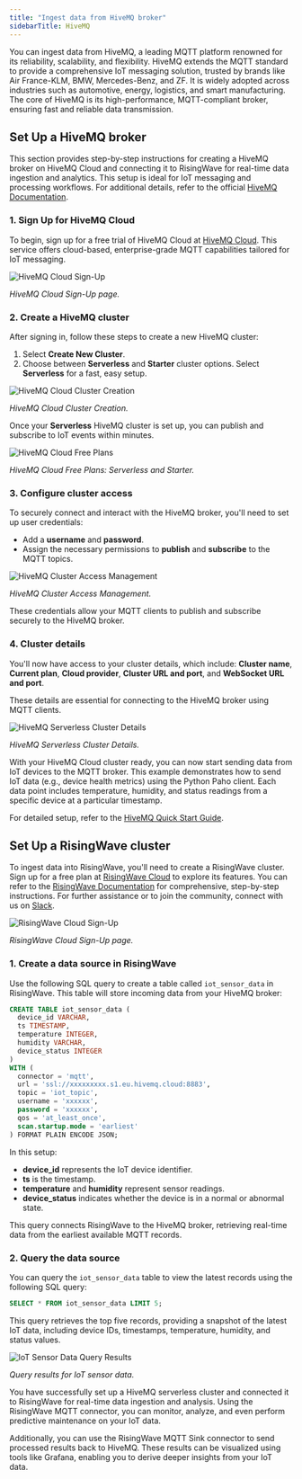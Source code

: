 ```yaml
---
title: "Ingest data from HiveMQ broker"
sidebarTitle: HiveMQ
---
```


You can ingest data from HiveMQ, a leading MQTT platform renowned for its reliability, scalability, and flexibility. HiveMQ extends the MQTT standard to provide a comprehensive IoT messaging solution, trusted by brands like Air France-KLM, BMW, Mercedes-Benz, and ZF. It is widely adopted across industries such as automotive, energy, logistics, and smart manufacturing. The core of HiveMQ is its high-performance, MQTT-compliant broker, ensuring fast and reliable data transmission.

## Set Up a HiveMQ broker

This section provides step-by-step instructions for creating a HiveMQ broker on HiveMQ Cloud and connecting it to RisingWave for real-time data ingestion and analytics. This setup is ideal for IoT messaging and processing workflows. For additional details, refer to the official [HiveMQ Documentation](https://docs.hivemq.com/hivemq/latest/user-guide/index.html#:~:text=HiveMQ%20is%20a%20world-class,%20enterprise-ready%20MQTT%20platform%20that%20provides%20fast,).

### 1. Sign Up for HiveMQ Cloud

To begin, sign up for a free trial of HiveMQ Cloud at [HiveMQ Cloud](http://console.hivemq.cloud/). This service offers cloud-based, enterprise-grade MQTT capabilities tailored for IoT messaging.

![HiveMQ Cloud Sign-Up](/images/hivemq_cloud_sign_up.png)

*HiveMQ Cloud Sign-Up page.*

### 2. Create a HiveMQ cluster

After signing in, follow these steps to create a new HiveMQ cluster:

1. Select **Create New Cluster**.
2. Choose between **Serverless** and **Starter** cluster options. Select **Serverless** for a fast, easy setup.

![HiveMQ Cloud Cluster Creation](/images/hivemq_cloud_cluster_creation.png)

*HiveMQ Cloud Cluster Creation.*

Once your **Serverless** HiveMQ cluster is set up, you can publish and subscribe to IoT events within minutes.

![HiveMQ Cloud Free Plans](/images/hivemq_cloud_free_plans.png)

*HiveMQ Cloud Free Plans: Serverless and Starter.*

### 3. Configure cluster access

To securely connect and interact with the HiveMQ broker, you'll need to set up user credentials:

- Add a **username** and **password**.
- Assign the necessary permissions to **publish** and **subscribe** to the MQTT topics.

![HiveMQ Cluster Access Management](/images/hivemq_cluster_access_management.png)

*HiveMQ Cluster Access Management.*

These credentials allow your MQTT clients to publish and subscribe securely to the HiveMQ broker.

### 4. Cluster details

You'll now have access to your cluster details, which include: **Cluster name**, **Current plan**, **Cloud provider**, **Cluster URL and port**, and **WebSocket URL and port**.

These details are essential for connecting to the HiveMQ broker using MQTT clients.

![HiveMQ Serverless Cluster Details](/images/hivemq_serverless_cluster_details.png)

*HiveMQ Serverless Cluster Details.*

With your HiveMQ Cloud cluster ready, you can now start sending data from IoT devices to the MQTT broker. This example demonstrates how to send IoT data (e.g., device health metrics) using the Python Paho client. Each data point includes temperature, humidity, and status readings from a specific device at a particular timestamp.

For detailed setup, refer to the [HiveMQ Quick Start Guide](https://docs.hivemq.com/hivemq-cloud/quick-start-guide.html).

## Set Up a RisingWave cluster

To ingest data into RisingWave, you'll need to create a RisingWave cluster. Sign up for a free plan at [RisingWave Cloud](https://cloud.risingwave.com/) to explore its features. You can refer to the [RisingWave Documentation](/cloud/intro) for comprehensive, step-by-step instructions. For further assistance or to join the community, connect with us on [Slack](https://www.risingwave.com/slack).

![RisingWave Cloud Sign-Up](/images/risingwave_cloud_sign_up.png)

*RisingWave Cloud Sign-Up page.*

### 1. Create a data source in RisingWave

Use the following SQL query to create a table called `iot_sensor_data` in RisingWave. This table will store incoming data from your HiveMQ broker:

```sql
CREATE TABLE iot_sensor_data (
  device_id VARCHAR,
  ts TIMESTAMP,
  temperature INTEGER,
  humidity VARCHAR,
  device_status INTEGER
)
WITH (
  connector = 'mqtt', 
  url = 'ssl://xxxxxxxxx.s1.eu.hivemq.cloud:8883',
  topic = 'iot_topic',
  username = 'xxxxxx',
  password = 'xxxxxx',
  qos = 'at_least_once',
  scan.startup.mode = 'earliest'
) FORMAT PLAIN ENCODE JSON;
```

In this setup:
- **device_id** represents the IoT device identifier.
- **ts** is the timestamp.
- **temperature** and **humidity** represent sensor readings.
- **device_status** indicates whether the device is in a normal or abnormal state.

This query connects RisingWave to the HiveMQ broker, retrieving real-time data from the earliest available MQTT records.

### 2. Query the data source

You can query the `iot_sensor_data` table to view the latest records using the following SQL query:

```sql
SELECT * FROM iot_sensor_data LIMIT 5;
```

This query retrieves the top five records, providing a snapshot of the latest IoT data, including device IDs, timestamps, temperature, humidity, and status values.

![IoT Sensor Data Query Results](/images/IoT_sensor_data_query_results.png)

*Query results for IoT sensor data.*

You have successfully set up a HiveMQ serverless cluster and connected it to RisingWave for real-time data ingestion and analysis. Using the RisingWave MQTT connector, you can monitor, analyze, and even perform predictive maintenance on your IoT data.

Additionally, you can use the RisingWave MQTT Sink connector to send processed results back to HiveMQ. These results can be visualized using tools like Grafana, enabling you to derive deeper insights from your IoT data.

